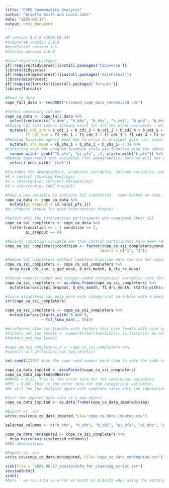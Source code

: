 ```yaml
---
title: "COPE Commonality Analysis"
author: "Arielle Smith and Laura Jans"
date: "2025-08-17"
output: html_document
---
```


```r
#R version 4.4.0 (2024-04-24)
#tidyverse version 2.0.0
#missForest version 1.5
#forcats version 1.0.0
```

```r
#Load required packages
if(!require(tidyverse)){install.packages('tidyverse')}
library(tidyverse)
if(!require(missForest)){install.packages('missForest')}
library(missForest)
if(!require(forcats)){install.packages('forcats')}
library(forcats)

#Read in data
cope_full_data <- readRDS("cleaned_cope_data_randomized.rds")
```

```r
#Select necessary columns
cope_ca_data <- cope_full_data %>% 
  select(contains(c("b_dem", "b_bhs", "b_shs", "b_cdi", "b_gad", "b_drs", "b_cts", "b_pfs", "pi_bhs", "pi_shs", "f1_bhs", "f1_shs", "f1_cdi", "f1_gad", "f1_drs", "f1_cts", "condition"))) %>%
#Adding cdi sums (means already exist for all the other variables - which is what we need for our analyses!)
  mutate(b_cdi_sum = b_cdi_1 + b_cdi_2 + b_cdi_3 + b_cdi_4 + b_cdi_5 + b_cdi_6 + b_cdi_7 + b_cdi_8 + b_cdi_9 + b_cdi_10 + b_cdi_11 + b_cdi_12, 
         f1_cdi_sum = f1_cdi_1 + f1_cdi_2 + f1_cdi_3 + f1_cdi_4 + f1_cdi_5 + f1_cdi_6 + f1_cdi_7 + f1_cdi_8 + f1_cdi_9 + f1_cdi_10 + f1_cdi_11 + f1_cdi_12) %>% 
#Redoing baseline agency mean due to error in original data (all items were included instead of the subscale)
  mutate(b_shs_mean = (b_shs_1 + b_shs_3 + b_shs_5) / 3) %>% 
#Confusing that the program feedback scale was labelled with the abbreviation for baseline rather than post-intervention, so changing it
  rename_with(~ gsub("^b_pfs", "pi_pfs", .), starts_with("b_pfs")) %>% 
#Remove open-ended text variables (for demographics) because will not give missForest meaningful info
  select(-ends_with("_text"))

#Includes the demographics, predictor variables, outcome variables, and the condition. Condition is just labeled 0, 1, and 2, but looking at the COPE baseline survey flow and parent study code, have gathered that:
#0 = control (Sharing Feelings)
#1 = intervention (Project Personality)
#2 = intervention (ABC Project)

#Make a new variable to indicate SSI completion - same method as code from parent project:
cope_ca_data <- cope_ca_data %>% 
  mutate(pi_dropout = is.na(pi_pfs_1))
#pi_dropout stands for post-intervention dropout

#Select only the intervention participants who completed their SSI
cope_ca_ssi_completers <- cope_ca_data %>% 
  filter(condition == 1 | condition == 2,
         pi_dropout == 0)

#Relevel condition variable now that control participants have been removed
cope_ca_ssi_completers$condition <- factor(cope_ca_ssi_completers$condition,
                                          levels = c("1", "2"))

#Remove SSI completers without complete baseline data (we are not imputing these variables)
cope_ca_ssi_completers <- cope_ca_ssi_completers %>%
  drop_na(b_cdi_sum, b_gad_mean, b_drs_month, b_cts_rs_mean)

#Change numeric-coded and integer-coded categorical variables into factors and make cope_ca_ssi_completers a data.frame for missForest to work
cope_ca_ssi_completers <- as.data.frame(cope_ca_ssi_completers) %>% 
  mutate(across(c(pi_dropout, b_drs_month, f1_drs_month, starts_with(c("b_dem_gender", "b_dem_sex", "b_dem_rom", "b_dem_race"))), factor))

#Since missForest can only work with categorical variables with a maximum of 53 levels, need to lump together factors. Decided to lump those with less than 10 responses.
str(cope_ca_ssi_completers)

cope_ca_ssi_completers <- cope_ca_ssi_completers %>%
  mutate(across(starts_with("b_dem"),
                ~ fct_lump_min(., 10)))

#missForest also has trouble with factors that have levels with rare occurrences or incorperating factors with different numbers of levels at the same time. Since most of our factors are 2 levels and/or the factors with 3+ levels often have dichotomized versions (e.g., gender), we will identify and remove the factor variables that have levels other than 2.
#factors_not_two_levels <- names(Filter(function(x) is.factor(x) && nlevels(x) != 2, cope_ca_ssi_completers))
#factors_not_two_levels

#cope_ca_ssi_completers_2 <- cope_ca_ssi_completers %>%
#select(-all_of(factors_not_two_levels))
```

```r
set.seed(12345) #use the same seed number each time to make the code reproducible (the seed number is just the starting point used in the generation of a sequence of random numbers in the random forest)

cope_ca_data_imputed <- missForest(cope_ca_ssi_completers)
cope_ca_data_imputed$OOBerror
#NRMSE = 0.21. This is the error term for the continuous variables.
#PFC = 0.04. This is the error term for the categorical variables.
#We will run the analyses again with complete cases only (no imputation) as a robustness check to make sure there isn't a huge difference in results.
```

```r
#Turn the imputed data into it's own object
cope_ca_data_imputed <- as.data.frame(cope_ca_data_imputed$ximp)

#Export as .csv
write.csv(cope_ca_data_imputed,file='cope_ca_data_imputed.csv')
```

```r
selected_columns <- c("b_bhs", "b_shs", "b_cdi", "pi_pfs", "pi_bhs", "pi_shs", "f1_bhs", "f1_shs", "f1_cdi")

cope_ca_data_nonimputed <- cope_ca_ssi_completers %>%
  drop_na(contains(selected_columns))
#885 observations

#Export as .csv
write.csv(cope_ca_data_nonimputed, file='cope_ca_data_nonimputed.csv')
```

```r
sink(file = "2025.08.17_sessionInfo_for_cleaning_script.txt")
sessionInfo()
sink()
#Note - we ran into an error on macOS on 8/14/25 when using the settings specified in the "2025.08.14_sessionInfo_for_cleaning_script.txt" file. missForest is no longer running unless there are exactly two factors (we get an incorrect cutoff specified error)
```
